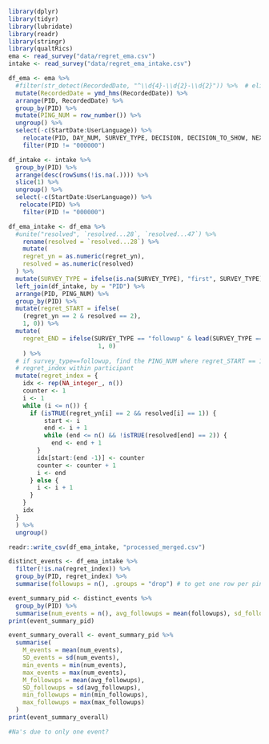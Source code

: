 ```r
library(dplyr)
library(tidyr)
library(lubridate)
library(readr)
library(stringr)
library(qualtRics)
ema <- read_survey("data/regret_ema.csv")
intake <- read_survey("data/regret_ema_intake.csv")
```

```r
df_ema <- ema %>%
  #filter(str_detect(RecordedDate, "^\\d{4}-\\d{2}-\\d{2}")) %>%  # eliminate junk rows.. lmk if you want me to move away from regex
  mutate(RecordedDate = ymd_hms(RecordedDate)) %>%
  arrange(PID, RecordedDate) %>%
  group_by(PID) %>%
  mutate(PING_NUM = row_number()) %>%
  ungroup() %>%
  select(-c(StartDate:UserLanguage)) %>%
    relocate(PID, DAY_NUM, SURVEY_TYPE, DECISION, DECISION_TO_SHOW, NEXT_SURVEY) %>%
    filter(PID != "000000")
```

```r
df_intake <- intake %>%
  group_by(PID) %>%
  arrange(desc(rowSums(!is.na(.)))) %>%
  slice(1) %>%
  ungroup() %>%
  select(-c(StartDate:UserLanguage)) %>%
   relocate(PID) %>%
    filter(PID != "000000")
```

```r
df_ema_intake <- df_ema %>%
  #unite("resolved", `resolved...28`, `resolved...47`) %>%
    rename(resolved = `resolved...28`) %>%
    mutate(
    regret_yn = as.numeric(regret_yn),
    resolved = as.numeric(resolved)
  ) %>%
  mutate(SURVEY_TYPE = ifelse(is.na(SURVEY_TYPE), "first", SURVEY_TYPE)) %>%
  left_join(df_intake, by = "PID") %>%
  arrange(PID, PING_NUM) %>%
  group_by(PID) %>%
  mutate(regret_START = ifelse(
    (regret_yn == 2 & resolved == 2),
    1, 0)) %>%
  mutate(
    regret_END = ifelse(SURVEY_TYPE == "followup" & lead(SURVEY_TYPE == "general"),
                         1, 0)
    ) %>%
  # if survey_type==followup, find the PING_NUM where regret_START == 1, PING_NUM where regret_end == 1; fill the followup_inxed with row_number (1 2 3...)
  # regret_index within participant 
  mutate(regret_index = {
    idx <- rep(NA_integer_, n())
    counter <- 1
    i <- 1
    while (i <= n()) {
      if (isTRUE(regret_yn[i] == 2 && resolved[i] == 1)) {
          start <- i
          end <- i + 1
          while (end <= n() && !isTRUE(resolved[end] == 2)) {
            end <- end + 1
        }
        idx[start:(end -1)] <- counter
        counter <- counter + 1
        i <- end
      } else {
        i <- i + 1
      }
    }
    idx
  }
  ) %>%
  ungroup()

readr::write_csv(df_ema_intake, "processed_merged.csv")
```

```r
distinct_events <- df_ema_intake %>%
  filter(!is.na(regret_index)) %>%
  group_by(PID, regret_index) %>%
  summarise(followups = n(), .groups = "drop") # to get one row per ping

event_summary_pid <- distinct_events %>%
  group_by(PID) %>% 
  summarise(num_events = n(), avg_followups = mean(followups), sd_followups = sd(followups), min_followups = min(followups), max_followups = max(followups))
print(event_summary_pid)

event_summary_overall <- event_summary_pid %>%
  summarise(
    M_events = mean(num_events),
    SD_events = sd(num_events),
    min_events = min(num_events),
    max_events = max(num_events),
    M_followups = mean(avg_followups),
    SD_followups = sd(avg_followups),
    min_followups = min(min_followups),
    max_followups = max(max_followups)
  )
print(event_summary_overall)

#Na's due to only one event? 
```
